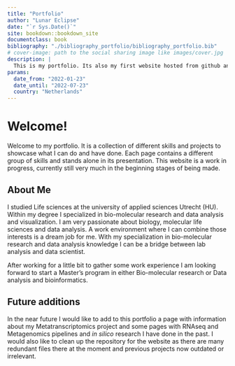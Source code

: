 ```yaml
--- 
title: "Portfolio"
author: "Lunar Eclipse"
date: "`r Sys.Date()`"
site: bookdown::bookdown_site
documentclass: book
bibliography: "./bibliography_portfolio/bibliography_portfolio.bib"
# cover-image: path to the social sharing image like images/cover.jpg
description: |
  This is my portfolio. Its also my first website hosted from github and netlify. I hope you enjoy!
params:
  date_from: "2022-01-23"
  date_until: "2022-07-23"
  country: "Netherlands"
---
```


# Welcome! {-}

Welcome to my portfolio. It is a collection of different skills and projects to showcase what I can do and have done. Each page contains a different group of skills and stands alone in its presentation. This website is a work in progress, currently still very much in the beginning stages of being made.

## About Me {-}

I studied Life sciences at the university of applied sciences Utrecht (HU). Within my degree I specialized in bio-molecular research and data analysis and visualization. I am very passionate about biology, molecular life sciences and data analysis. A work environment where I can combine those interests is a dream job for
me. With my specialization in bio-molecular research and data analysis knowledge I can be a bridge between lab analysis and data scientist. 

After working for a little bit to gather some work experience I am looking forward to start a Master's program in either Bio-molecular research or Data analysis and bioinformatics. 

## Future additions {-}

In the near future I would like to add to this portfolio a page with information about my Metatranscriptomics project and some pages with RNAseq and Metagenomics pipelines and *in silico* research I have done in the past. I would also like to clean up the repository for the website as there are many redundant files there at the moment and previous projects now outdated or irrelevant.